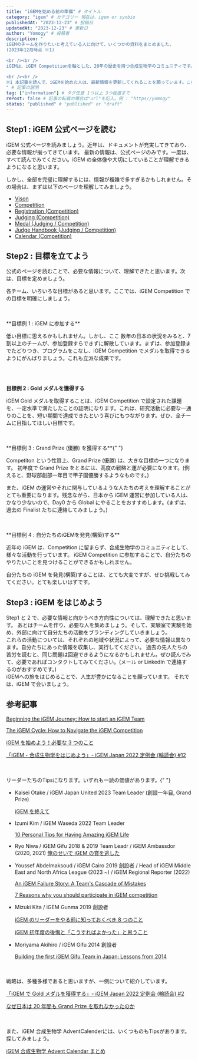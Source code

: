 ```yaml
---
title: "iGEMを始める前の準備" # タイトル
category: "igem" # カテゴリー 現在は、igem or synbio
publishedAt: "2023-12-23" # 投稿日
updatedAt: "2023-12-23" # 更新日
author: "Yomogy" # 投稿者
description: "
iGEMのチームを作りたいと考えている人に向けて、いくつかの資料をまとめました。
(2023年12月時点 ※1) 

<br /><br />
iGEMは、iGEM Competitionを軸とした、20年の歴史を持つ合成生物学のコミュニティです。iGEMへの参加は、Competitionのみに留まりませんが、本記事ではcompetitionに参加するチームを立ち上げる人向けの記事になります。

<br /><br />
※1 本記事を読んで、iGEMを始めた人は、最新情報を更新してくれることを願っています。このサイトは、オープンになっていますので、ぜひ編集してください。
" # 記事の説明
tag: ["information"] # タグ任意 1つ以上 3つ程度まで
rePost: false # 記事の転載の場合は"url"を記入。例 : "https//yomogy"
status: "published" # "published" or "draft"
---
```


<h2>Step1 : iGEM 公式ページを読む</h2>
iGEM 公式ページを読みましょう。近年は、ドキュメントが充実してきており、必要な情報が揃ってきています。
最新の情報は、公式ページのみです。一度は、すべて読んでみてください。iGEM の全体像や大切にしていることが理解できるようになると思います。

<LinkCard url="https://igem.org" size="large" />

しかし、全部を完璧に理解するには、情報が複雑で多すぎるかもしれません。その場合は、まずは以下のページを理解してみましょう。

- [Vison](https://igem.org/vision/)
- [Competition](https://competition.igem.org/)
- [Registration (Competition)](https://competition.igem.org/registration/)
- [Judging (Competition)](https://competition.igem.org/judging/introduction/)
- [Medal (Judging / Competition)](https://competition.igem.org/judging/medals/)
- [Judge Handbook (Judging / Competition)](https://competition.igem.org/judging/judges-resources/)
- [Calendar (Competition)](https://competition.igem.org/calendar/)

<h2>Step2 : 目標を立てよう</h2>
公式のページを読むことで、必要な情報について、理解できたと思います。次は、目標を定めましょう。

各チーム、いろいろな目標があると思います。ここでは、iGEM Competition での目標を明確にしましょう。

<br />
<br />
**目標例 1 : iGEM に参加する**

低い目標に思えるかもしれません。しかし、ここ 数年の日本の状況をみると、7
割以上のチームが、参加登録すらできずに解散しています。まずは、参加登録までたどりつき、プログラムをこなし、iGEM
Competition でメダルを取得できるようにがんばりましょう。これも立派な成果です。

<br />
<br />

**目標例 2 : Gold メダルを獲得する**

iGEM Gold メダルを取得することは、iGEM Competition で設定された課題を、一定水準で満たしたことの証明になります。これは、研究活動に必要な一通りのことを、短い期間で達成できたという喜びにもつながります。ぜひ、全チームに目指してほしい目標です。

<br />
<br />
**目標例 3 : Grand Prize (優勝) を獲得する**{" "}

Competiton という性質上、Grand Prize (優勝) は、大きな目標の一つになります。 初年度で Grand Prize
をとるには、高度の戦略と運が必要になります。(例えると、野球部創部一年目で甲子園優勝するようなものです。)

また、iGEM の運営やそれに関与しているような人たちの考えを理解することがとても重要になります。残念ながら、日本から iGEM 運営に参加している人は、かなり少ないので、Day0 から Global にやることをおすすめします。(まずは、過去の Finalist たちに連絡してみましょう。)

<br />
<br />
**目標例 4 : 自分たちのiGEMを発見(構築)する**

近年の iGEM は、Competition に留まらず、合成生物学のコミュニティとして、様々な活動を行っています。
iGEM Competition
に参加することで、自分たちのやりたいことを見つけることができるかもしれません。

自分たちの iGEM を発見(構築)することは、とても大変ですが、ぜひ挑戦してみてください。とても楽しいはずです。

<h2>Step3 : iGEM をはじめよう</h2>
Step1 と 2 で、必要な情報と向かうべき方向性については、理解できたと思います。 あとはチームを作り、必要な人を集めましょう。そして、実験室で実験を始め、外部に向けて自分たちの活動をブランディングしていきましょう。

<br />
これらの活動については、それぞれの地域や状況によって、必要な情報は異なります。自分たちにあった情報を収集し、実行してください。
過去の先人たちの苦労を読むと、同じ問題は回避できるようになるかもしれません。ぜひ読んでみて、必要であればコンタクトしてみてください。(メール
or LinkedIn で連絡するのがおすすめです。)

<br />
iGEMへの旅をはじめることで、人生が豊かになることを願っています。 それでは、iGEM で会いましょう。

<h2>参考記事</h2>

[Beginning the iGEM Journey: How to start an iGEM Team](https://blog.igem.org/blog/how-to-start-an-igem-team)

[The iGEM Cycle: How to Navigate the iGEM Competition](https://blog.igem.org/blog/the-igem-cycle-how-to-navigate-the-igem-competition)

[iGEM を始めよう！必要な 3 つのこと](https://yomogy.com/igem/how-to-start-igem)

[「iGEM・合成生物学をはじめよう」- iGEM Japan 2022 定例会 (輪読会) #12](https://youtu.be/bPn0I9S4jrw)

<br />
<br />
リーダーたちのTipsになります。いずれも一読の価値があります。{" "}

- Kaisei Otake /
  iGEM Japan United 2023 Team Leader (創設一年目, Grand Prize)

  [iGEM を終えて](https://note.com/kaisei_synbio/n/n3f351d43c81e)

- Izumi Kim / iGEM Waseda 2022 Team Leader

  [10 Personal Tips for Having Amazing iGEM Life](https://note.com/zzz233/n/n7598f46048d4)

- Ryo Niwa / iGEM Gifu 2018 & 2019 Team Leadr / iGEM Ambassdor (2020, 2021)
  [俺のせいで iGEM の賞を逃した](https://yomogy.com/igem/igem2019-experience)

- Youssef Abdelmaksoud / iGEM Cairo 2019 創設者 / Head of iGEM Middle East and North Africa League (2023 ~) / iGEM Regional Reporter (2022)

  [An iGEM Failure Story: A Team's Cascade of Mistakes](https://blog.igem.org/blog/2021/4/28/an-igem-failure-story-a-teams-cascade-of-mistakes)

  [7 Reasons why you should participate in iGEM competition](https://www.linkedin.com/pulse/7-reasons-why-you-should-participate-igem-competition-youssef-mahmoud/)

- Mizuki Kita / iGEM Gunma 2019 創設者

  [iGEM のリーダーをやる前に知っておくべき 8 つのこと](https://note.com/chankita/n/nb9bc98b9f7d1)

  [iGEM 初年度の後悔と「こうすればよかった」と思うこと](https://igem-wakaranai.hatenablog.com/entry/2020/12/07/003045)

- Moriyama Akihiro / iGEM Gifu 2014 創設者

  [Building the first
  iGEM Gifu Team in Japan: Lessons from
  2014](https://blog.igem.org/blog/moriyama-akihiro-the-story-and-lessons-of-the-igem-gifu-2014-team)

<br />
<br />
戦略は、多種多様であると思いますが、一例について紹介しています。

[「iGEM で Gold メダルを獲得する」- iGEM Japan 2022 定例会 (輪読会) #2](https://yomogy.com/igem/igem-japan-2022-meeting-02)

[なぜ日本は 20 年間も Grand Prize を取れなかったのか](https://yomogy.com/igem/igem-japan-road-to-grandprize)

<br />
<br />
また、iGEM 合成生物学
AdventCalenderには、いくつものもTipsがあります。探してみましょう。

[iGEM 合成生物学 Advent Calendar まとめ](https://yomogy.com/igem/igem-advent-calendar-summary)
